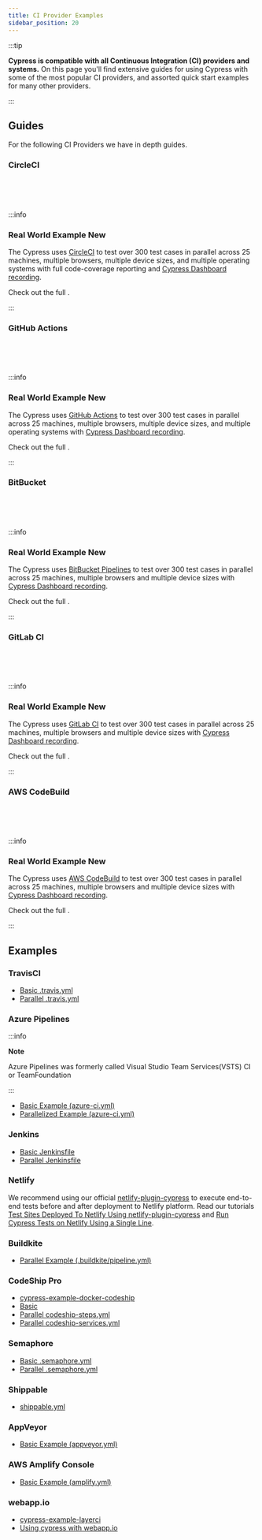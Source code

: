 ```yaml
---
title: CI Provider Examples
sidebar_position: 20
---
```


:::tip

<b>Cypress is compatible with all Continuous Integration (CI) providers and systems.</b> On this page you'll find extensive guides for using Cypress with some of the most popular CI providers, and assorted quick start examples for many other providers.

:::

## Guides

For the following CI Providers we have in depth guides.

### CircleCI

<Icon
  name="book"
  color="gray"
  url="/guides/continuous-integration/circleci"
  callout="CircleCI Guide"
/><br />
<Icon
  name="external-link-alt"
  color="gray"
  url="https://dashboard.cypress.io/projects/7s5okt"
  callout="See CircleCI + Cypress Dashboard in action"
/><br /> <br />

:::info

### <Icon name="graduation-cap" /> Real World Example <Badge type="success">New</Badge>

The Cypress <Icon name="github" inline="true" contentType="rwa" /> uses
[CircleCI](https://circleci.com) to test over 300 test cases in parallel across
25 machines, multiple browsers, multiple device sizes, and multiple operating
systems with full code-coverage reporting and
[Cypress Dashboard recording](https://dashboard.cypress.io/projects/7s5okt).

<!-- prettier-ignore -->
Check out the full <Icon name="github" inline="true" callout="RWA CircleCI configuration" url="https://github.com/cypress-io/cypress-realworld-app/blob/develop/.circleci/config.yml" />.

:::

### GitHub Actions

<Icon
  name="book"
  color="gray"
  url="/guides/continuous-integration/github-actions"
  callout="GitHub Actions Guide"
/>
<br />
<Icon
  name="external-link-alt"
  color="gray"
  url="https://dashboard.cypress.io/projects/tpys4j"
  callout="See GitHub Actions + Cypress Dashboard in action"
/><br /> <br />

:::info

### <Icon name="graduation-cap" /> Real World Example <Badge type="success">New</Badge>

The Cypress <Icon name="github" inline="true" contentType="rwa" /> uses
[GitHub Actions](https://github.com) to test over 300 test cases in parallel
across 25 machines, multiple browsers, multiple device sizes, and multiple
operating systems with
[Cypress Dashboard recording](https://dashboard.cypress.io/projects/tpys4j).

<!-- prettier-ignore -->
Check out the full <Icon name="github" inline="true" callout="RWA GitHub Actions configuration" url="https://github.com/cypress-io/cypress-realworld-app/blob/develop/.github/workflows/main.yml" />.

:::

### BitBucket

<Icon
  name="book"
  color="gray"
  url="/guides/continuous-integration/bitbucket-pipelines"
  callout="BitBucket Pipelines Guide"
/>
<br />
<Icon
  name="external-link-alt"
  color="gray"
  url="https://dashboard.cypress.io/projects/q1ovwz"
  callout="See BitBucket Pipelines + Cypress Dashboard in action"
/>
<br /> <br />

:::info

### <Icon name="graduation-cap" /> Real World Example <Badge type="success">New</Badge>

The Cypress <Icon name="github" inline="true" contentType="rwa" /> uses
[BitBucket Pipelines](https://bitbucket.org/product/features/pipelines) to test
over 300 test cases in parallel across 25 machines, multiple browsers and
multiple device sizes with
[Cypress Dashboard recording](https://dashboard.cypress.io/projects/q1ovwz).

<!-- prettier-ignore -->
Check out the full <Icon name="github" inline="true" callout="RWA BitBucket Pipelines configuration" url="https://github.com/cypress-io/cypress-realworld-app/blob/develop/bitbucket-pipelines.yml" />.

:::

### GitLab CI

<Icon
  name="book"
  color="gray"
  url="/guides/continuous-integration/gitlab-ci"
  callout="GitLab CI Guide"
/>
<br />
<Icon
  name="external-link-alt"
  color="gray"
  url="https://dashboard.cypress.io/projects/woih1m"
  callout="See GitLab CI + Cypress Dashboard in action"
/>
<br /> <br />

:::info

### <Icon name="graduation-cap" /> Real World Example <Badge type="success">New</Badge>

The Cypress <Icon name="github" inline="true" contentType="rwa" /> uses
[GitLab CI](https://gitlab.com) to test over 300 test cases in parallel across
25 machines, multiple browsers and multiple device sizes with
[Cypress Dashboard recording](https://dashboard.cypress.io/projects/woih1m).

<!-- prettier-ignore -->
Check out the full <Icon name="github" inline="true" callout="RWA GitLab CI configuration" url="https://github.com/cypress-io/cypress-realworld-app/blob/develop/.gitlab-ci.yml" />.

:::

### AWS CodeBuild

<Icon
  name="book"
  color="gray"
  url="/guides/continuous-integration/aws-codebuild"
  callout="AWS CodeBuild Guide"
/>
<br />
<Icon
  name="external-link-alt"
  color="gray"
  url="https://dashboard.cypress.io/projects/zx15dm"
  callout="See AWS CodeBuild + Cypress Dashboard in action"
/>
<br /> <br />

:::info

### <Icon name="graduation-cap" /> Real World Example <Badge type="success">New</Badge>

The Cypress <Icon name="github" inline="true" contentType="rwa" /> uses
[AWS CodeBuild](https://aws.amazon.com/codebuild) to test over 300 test cases in
parallel across 25 machines, multiple browsers and multiple device sizes with
[Cypress Dashboard recording](https://dashboard.cypress.io/projects/zx15dm).

<!-- prettier-ignore -->
Check out the full <Icon name="github" inline="true" callout="RWA AWS CodeBuild configuration" url="https://github.com/cypress-io/cypress-realworld-app/blob/develop/buildspec.yml" />.

:::

## Examples

### TravisCI

- [Basic .travis.yml](https://github.com/cypress-io/cypress-example-kitchensink/blob/master/basic/.travis.yml)
- [Parallel .travis.yml](https://github.com/cypress-io/cypress-example-kitchensink/blob/master/.travis.yml)

### Azure Pipelines

:::info

<strong>Note</strong>

Azure Pipelines was formerly called Visual Studio Team Services(VSTS) CI or
TeamFoundation

:::

- [Basic Example (azure-ci.yml)](https://github.com/cypress-io/cypress-example-kitchensink/blob/master/basic/azure-ci.yml)
- [Parallelized Example (azure-ci.yml)](https://github.com/cypress-io/cypress-example-kitchensink/blob/master/azure-ci.yml)

### Jenkins

- [Basic Jenkinsfile](https://github.com/cypress-io/cypress-example-kitchensink/blob/master/basic/Jenkinsfile)
- [Parallel Jenkinsfile](https://github.com/cypress-io/cypress-example-kitchensink/blob/master/Jenkinsfile)

### Netlify

We recommend using our official
[netlify-plugin-cypress](https://github.com/cypress-io/netlify-plugin-cypress)
to execute end-to-end tests before and after deployment to Netlify platform.
Read our tutorials
[Test Sites Deployed To Netlify Using netlify-plugin-cypress](https://glebbahmutov.com/blog/test-netlify/)
and
[Run Cypress Tests on Netlify Using a Single Line](https://cypress.io/blog/2020/03/30/run-cypress-tests-on-netlify-using-a-single-line/).

### Buildkite

- [Parallel Example (.buildkite/pipeline.yml)](https://github.com/cypress-io/cypress-example-kitchensink/blob/master/.buildkite/pipeline.yml)

### CodeShip Pro

- [cypress-example-docker-codeship](https://github.com/cypress-io/cypress-example-docker-codeship)
- [Basic](https://github.com/cypress-io/cypress-example-kitchensink/tree/master/basic/codeship-pro)
- [Parallel codeship-steps.yml](https://github.com/cypress-io/cypress-example-kitchensink/tree/master/codeship-steps.yml)
- [Parallel codeship-services.yml](https://github.com/cypress-io/cypress-example-kitchensink/tree/master/codeship-services.yml)

### Semaphore

- [Basic .semaphore.yml](https://github.com/cypress-io/cypress-example-kitchensink/blob/master/basic/.semaphore.yml)
- [Parallel .semaphore.yml](https://github.com/cypress-io/cypress-example-kitchensink/blob/master/.semaphore/semaphore.yml)

### Shippable

- [shippable.yml](https://github.com/cypress-io/cypress-example-kitchensink/blob/master/shippable.yml)

### AppVeyor

- [Basic Example (appveyor.yml)](https://github.com/cypress-io/cypress-example-kitchensink/blob/master/appveyor.yml)

### AWS Amplify Console

- [Basic Example (amplify.yml)](https://github.com/cypress-io/cypress-example-kitchensink/blob/master/amplify.yml)

### webapp.io

- [cypress-example-layerci](https://github.com/bahmutov/cypress-example-layerci)
- [Using cypress with webapp.io](https://webapp.io/docs/integrations/cypress)

